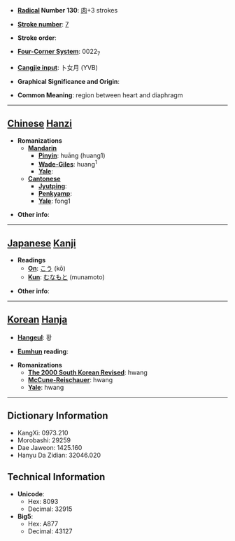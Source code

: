 * '''[[Wiktionary:Chinese radical index| Radical]] Number 130''': [[Wiktionary:Chinese radical index 肉|肉]]+3 strokes

* '''[[Wiktionary:Chinese total strokes index|Stroke number]]''': [[Wiktionary:Chinese total strokes index 7|7]]

* '''Stroke order''': 

* '''[[Wiktionary:Chinese four corner index|Four-Corner System]]''': 0022<sub>7</sub>

* '''[[Wiktionary:Chinese Cangjie index|Cangjie input]]''': 卜女月 (YVB)

* '''Graphical Significance and Origin''': 

* '''Common Meaning''': region between heart and diaphragm

----

== [[Chinese]] [[Hanzi]] ==

* '''Romanizations'''
** '''[[Mandarin]]'''
*** '''[[Pinyin]]''': huāng (huang1)
*** '''[[Wade-Giles]]''': huang<sup>1</sup>
*** '''[[Yale]]''': 
** '''[[Cantonese]]'''
*** '''[[Jyutping]]''':
*** '''[[Penkyamp]]''': 
*** '''[[Yale]]''': fong1

* '''Other info''': 

----

== [[Japanese]] [[Kanji]] ==

* '''Readings'''
** '''[[On]]''': [[こう]] (kō)
** '''[[Kun]]''': [[むなもと]] (munamoto)

* '''Other info''':  

----

== [[Korean]] [[Hanja]] ==

* '''[[Hangeul]]''': 황

* '''[[Eumhun]] reading''': 

* '''Romanizations'''
** '''[[The 2000 South Korean Revised Romanization|The 2000 South Korean Revised]]''': hwang
** '''[[McCune-Reischauer]]''': hwang
** '''[[Yale]]''': hwang

----

== Dictionary Information ==

* KangXi: 0973.210
* Morobashi: 29259
* Dae Jaweon: 1425.160
* Hanyu Da Zidian: 32046.020

== Technical Information ==

* '''Unicode''':
** Hex: 8093
** Decimal: 32915
* '''Big5''':
** Hex: A877
** Decimal: 43127